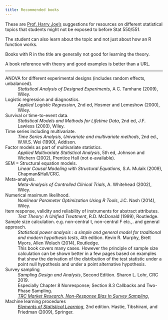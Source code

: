 ```yaml
---
title: Recommended books
---
```


::: .callout-note
These are [Prof. Harry Joe's](https://www.stat.ubc.ca/users/harry-joe) suggestions for resources on different statistical topics that students might not be exposed to before Stat 550/551.
:::


The student can also learn about the topic and not just about how an R function works. 

Books with R in the title are generally not good for learning the theory. 

A book reference with theory and good examples is better than a URL.


<hr>

ANOVA for different experimental designs (includes random effects, unbalanced). 
: _Statistical Analysis of Designed Experiments_, A C. Tamhane (2009), Wiley.

Logistic regression and diagnostics. 
: _Applied Logistic Regression_, 2nd ed, Hosmer and Lemeshow (2000), Wiley.

Survival or time-to-event data. 
: _Statistical Models and Methods for Lifetime Data_, 2nd ed, J.F. Lawless (2003), Wiley.

Time series including multivariate. 
: _Time Series Analysis, Univariate and multivariate methods_, 2nd ed., W.W.S. Wei (1990), Addison.

Factor models as part of multivariate statistics. 
: _Applied Multivariate Statistical Analysis_, 5th ed, Johnson and Wichern (2002), Prentice Hall (not e-available).

SEM = Structural equation models. 
: _Linear Causal Modeling with Structural Equations_, S.A. Mulaik (2009), Chapman&Hall/CRC.

Meta-analysis. 
: _Meta-Analysis of Controlled Clinical Trials_, A. Whitehead (2002), Wiley.

Numerical maximum likelihood. 
: _Nonlinear Parameter Optimization Using R Tools_, J.C. Nash (2014), Wiley.

Item response, validity and reliability of instruments for abstract attributes. 
: _Test Theory: A Unified Treatment_, R.D. McDonald (1999), Routledge.

Sample size calculation. e.g. non-central t, non-central F etc.,. and general approach. 
: _Statistical power analysis : a simple and general model for traditional and modern hypothesis tests_, 4th edition. Kevin R. Murphy, Brett Myors, Allen Wolach (2014), Routledge.
: 
: This book covers many cases. However the principle of sample size calculation can be shown better in a few pages based on examples that show the derivation of the distribution of the test statistic under a point null hypothesis and under a point alternative hypothesis.

Survey sampling
: _Sampling Design and Analysis_, Second Edition. Sharon L. Lohr, CRC 2019. 
: Especially Chapter 8 Nonresponse; Section 8.3 Callbacks and Two-Phase Sampling.
: 
: [_TRC Market Research, Non-Response Bias In Survey Sampling._](https://www.greenbook.org/marketing-research/non-response-bias)

Machine learning procedures
: [_Elements of Statistical Learning_](https://hastie.su.domains/ElemStatLearn/), 2nd edition. Hastie, Tibshirani, and Friedman (2009), Springer.